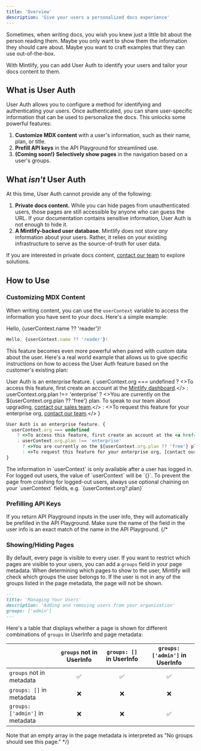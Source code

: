 ```yaml
---
title: 'Overview'
description: 'Give your users a personalized docs experience'
---
```


Sometimes, when writing docs, you wish you knew just a little bit about the person reading them. Maybe you only want to show them the information they should care about. Maybe you want to craft examples that they can use out-of-the-box.

With Mintlify, you can add User Auth to identify your users and tailor your docs content to them.

## What is User Auth

User Auth allows you to configure a method for identifying and authenticating your users. Once authenticated, you can share user-specific information that can be used to personalize the docs. This unlocks some powerful features:

1. **Customize MDX content** with a user's information, such as their name, plan, or title.
2. **Prefill API keys** in the API Playground for streamlined use.
3. <b className="text-primary">(Coming soon!)</b> **Selectively show pages** in the navigation based on a user's groups.

## What *isn't* User Auth

At this time, User Auth cannot provide any of the following:

1. **Private docs content.** While you can hide pages from unauthenticated users, those pages are still accessible by anyone who can guess the URL. If your documentation contains sensitive information, User Auth is not enough to hide it.
2. **A Mintlify-backed user database.** Mintlify does not store *any* information about your users. Rather, it relies on your existing infrastructure to serve as the source-of-truth for user data.

<Note>If you are interested in private docs content, [contact our team](mailto:sales@mintlify.com) to explore solutions.</Note>

## How to Use

### Customizing MDX Content

When writing content, you can use the `userContext` variable to access the information you have sent to your docs. Here's a simple example:

Hello, {userContext.name ?? 'reader'}!

```jsx
Hello, {userContext.name ?? 'reader'}!
```

This feature becomes even more powerful when paired with custom data about the user. Here's a real world example that allows us to give specific instructions on how to access the User Auth feature based on the customer's existing plan:

User Auth is an enterprise feature. {
  userContext.org === undefined
    ? <>To access this feature, first create an account at the <a href="https://dashboard.mintlify.com/login">Mintlify dashboard</a>.</>
    : userContext.org.plan !== 'enterprise'
      ? <>You are currently on the ${userContext.org.plan ?? 'free'} plan. To speak to our team about upgrading, [contact our sales team](mailto:sales@mintlify.com).</>
      : <>To request this feature for your enterprise org, [contact our team](mailto:sales@mintlify.com).</>
}

```jsx
User Auth is an enterprise feature. {
  userContext.org === undefined
    ? <>To access this feature, first create an account at the <a href="https://dashboard.mintlify.com/login">Mintlify dashboard</a>.</>
    : userContext.org.plan !== 'enterprise'
      ? <>You are currently on the ${userContext.org.plan ?? 'free'} plan. To speak to our team about upgrading, [contact our sales team](mailto:sales@mintlify.com).</>
      : <>To request this feature for your enterprise org, [contact our team](mailto:sales@mintlify.com).</>
}
```

<Note>
  The information in `userContext` is only available after a user has logged in. For logged out users, the value of `userContext` will be `{}`. To prevent the page from crashing for logged-out users, always use optional chaining on your `userContext` fields, e.g. `{userContext.org?.plan}`
</Note>

### Prefilling API Keys

If you return API Playground inputs in the user info, they will automatically be prefilled in the API Playground. Make sure the name of the field in the user info is an exact match of the name in the API Playground.
{/* 
### Showing/Hiding Pages

By default, every page is visible to every user. If you want to restrict which pages are visible to your users, you can add a `groups` field in your page metadata.
When determining which pages to show to the user, Mintlify will check which groups the user belongs to.
If the user is not in any of the groups listed in the page metadata, the page will not be shown.

```md
---
title: 'Managing Your Users'
description: 'Adding and removing users from your organization'
groups: ['admin']
---
```

Here's a table that displays whether a page is shown for different combinations of `groups` in UserInfo and page metadata:

|                                    | `groups` not in UserInfo | `groups: []` in UserInfo | `groups: ['admin']` in UserInfo |
|:-----------------------------------|:------------------------:|:-------------------------:|:--------------------------------:|
| `groups` not in metadata           |                        ✅ |                        ✅ |                               ✅ |
| `groups: []` in metadata           |                        ❌ |                        ❌ |                               ❌ |
| `groups: ['admin']` in metadata    |                        ❌ |                        ❌ |                               ✅ |

<Note>Note that an empty array in the page metadata is interpreted as "No groups should see this page."</Note> */}
